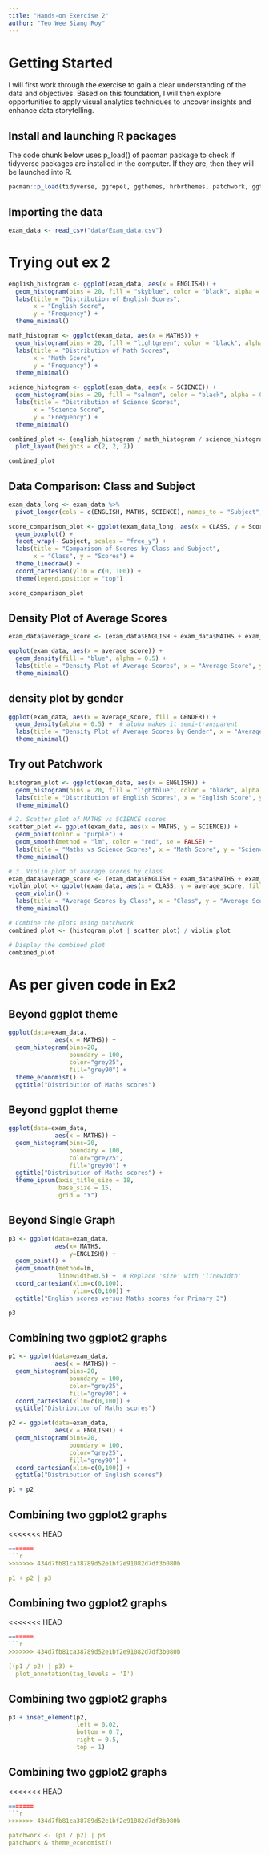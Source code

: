```yaml
---
title: "Hands-on Exercise 2"
author: "Teo Wee Siang Roy"
---
```


# Getting Started

I will first work through the exercise to gain a clear understanding of the data and objectives. Based on this foundation, I will then explore opportunities to apply visual analytics techniques to uncover insights and enhance data storytelling.

## Install and launching R packages

The code chunk below uses p_load() of pacman package to check if tidyverse packages are installed in the computer. If they are, then they will be launched into R.

```r
pacman::p_load(tidyverse, ggrepel, ggthemes, hrbrthemes, patchwork, ggtern, ggplot2)
```

## Importing the data

```r
exam_data <- read_csv("data/Exam_data.csv")
```

# Trying out ex 2

```r
english_histogram <- ggplot(exam_data, aes(x = ENGLISH)) + 
  geom_histogram(bins = 20, fill = "skyblue", color = "black", alpha = 0.7) + 
  labs(title = "Distribution of English Scores", 
       x = "English Score", 
       y = "Frequency") + 
  theme_minimal()

math_histogram <- ggplot(exam_data, aes(x = MATHS)) + 
  geom_histogram(bins = 20, fill = "lightgreen", color = "black", alpha = 0.7) + 
  labs(title = "Distribution of Math Scores", 
       x = "Math Score", 
       y = "Frequency") + 
  theme_minimal()

science_histogram <- ggplot(exam_data, aes(x = SCIENCE)) + 
  geom_histogram(bins = 20, fill = "salmon", color = "black", alpha = 0.7) + 
  labs(title = "Distribution of Science Scores", 
       x = "Science Score", 
       y = "Frequency") + 
  theme_minimal()

combined_plot <- (english_histogram / math_histogram / science_histogram) + 
  plot_layout(heights = c(2, 2, 2))

combined_plot
```

## Data Comparison: Class and Subject

```r
exam_data_long <- exam_data %>%
  pivot_longer(cols = c(ENGLISH, MATHS, SCIENCE), names_to = "Subject", values_to = "Score")

score_comparison_plot <- ggplot(exam_data_long, aes(x = CLASS, y = Score, fill = Subject)) +
  geom_boxplot() + 
  facet_wrap(~ Subject, scales = "free_y") + 
  labs(title = "Comparison of Scores by Class and Subject",
       x = "Class", y = "Scores") +
  theme_linedraw() + 
  coord_cartesian(ylim = c(0, 100)) +
  theme(legend.position = "top")

score_comparison_plot
```

## Density Plot of Average Scores

```r
exam_data$average_score <- (exam_data$ENGLISH + exam_data$MATHS + exam_data$SCIENCE) / 3

ggplot(exam_data, aes(x = average_score)) +
  geom_density(fill = "blue", alpha = 0.5) +
  labs(title = "Density Plot of Average Scores", x = "Average Score", y = "Density") +
  theme_minimal()

```

## density plot by gender

```r

ggplot(exam_data, aes(x = average_score, fill = GENDER)) +
  geom_density(alpha = 0.5) +  # alpha makes it semi-transparent
  labs(title = "Density Plot of Average Scores by Gender", x = "Average Score", y = "Density") +
  theme_minimal()


```

## Try out Patchwork

```r

histogram_plot <- ggplot(exam_data, aes(x = ENGLISH)) + 
  geom_histogram(bins = 20, fill = "lightblue", color = "black", alpha = 0.7) + 
  labs(title = "Distribution of English Scores", x = "English Score", y = "Frequency") + 
  theme_minimal()

# 2. Scatter plot of MATHS vs SCIENCE scores
scatter_plot <- ggplot(exam_data, aes(x = MATHS, y = SCIENCE)) + 
  geom_point(color = "purple") + 
  geom_smooth(method = "lm", color = "red", se = FALSE) +
  labs(title = "Maths vs Science Scores", x = "Math Score", y = "Science Score") +
  theme_minimal()

# 3. Violin plot of average scores by class
exam_data$average_score <- (exam_data$ENGLISH + exam_data$MATHS + exam_data$SCIENCE) / 3
violin_plot <- ggplot(exam_data, aes(x = CLASS, y = average_score, fill = CLASS)) + 
  geom_violin() +
  labs(title = "Average Scores by Class", x = "Class", y = "Average Score") + 
  theme_minimal()

# Combine the plots using patchwork
combined_plot <- (histogram_plot | scatter_plot) / violin_plot

# Display the combined plot
combined_plot


```

# As per given code in Ex2

## Beyond ggplot theme

```r
ggplot(data=exam_data, 
             aes(x = MATHS)) +
  geom_histogram(bins=20, 
                 boundary = 100,
                 color="grey25", 
                 fill="grey90") +
  theme_economist() +
  ggtitle("Distribution of Maths scores") 
```

## Beyond ggplot theme

```r
ggplot(data=exam_data, 
             aes(x = MATHS)) +
  geom_histogram(bins=20, 
                 boundary = 100,
                 color="grey25", 
                 fill="grey90") +
  ggtitle("Distribution of Maths scores") +
  theme_ipsum(axis_title_size = 18,
              base_size = 15,
              grid = "Y")
```

## Beyond Single Graph

```r
p3 <- ggplot(data=exam_data, 
             aes(x= MATHS, 
                 y=ENGLISH)) +
  geom_point() +
  geom_smooth(method=lm, 
              linewidth=0.5) +  # Replace 'size' with 'linewidth'
  coord_cartesian(xlim=c(0,100),
                  ylim=c(0,100)) +
  ggtitle("English scores versus Maths scores for Primary 3")

p3

```

## Combining two ggplot2 graphs

```r
p1 <- ggplot(data=exam_data, 
             aes(x = MATHS)) +
  geom_histogram(bins=20, 
                 boundary = 100,
                 color="grey25", 
                 fill="grey90") + 
  coord_cartesian(xlim=c(0,100)) +
  ggtitle("Distribution of Maths scores")

p2 <- ggplot(data=exam_data, 
             aes(x = ENGLISH)) +
  geom_histogram(bins=20, 
                 boundary = 100,
                 color="grey25", 
                 fill="grey90") +
  coord_cartesian(xlim=c(0,100)) +
  ggtitle("Distribution of English scores")

p1 + p2

```

## Combining two ggplot2 graphs

<<<<<<< HEAD
```r
=======
```r
>>>>>>> 434d7fb81ca38789d52e1bf2e91082d7df3b080b

p1 + p2 | p3


```

## Combining two ggplot2 graphs

<<<<<<< HEAD
```r
=======
```r
>>>>>>> 434d7fb81ca38789d52e1bf2e91082d7df3b080b

((p1 / p2) | p3) + 
  plot_annotation(tag_levels = 'I')

```

## Combining two ggplot2 graphs

```r

p3 + inset_element(p2, 
                   left = 0.02, 
                   bottom = 0.7, 
                   right = 0.5, 
                   top = 1)

```

## Combining two ggplot2 graphs

<<<<<<< HEAD
```r
=======
```r
>>>>>>> 434d7fb81ca38789d52e1bf2e91082d7df3b080b

patchwork <- (p1 / p2) | p3
patchwork & theme_economist()

```
